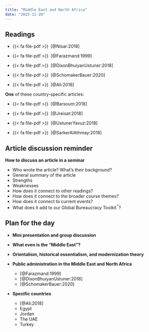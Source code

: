 ```yaml
---
title: "Middle East and North Africa"
date: "2025-11-20"
---
```


## Readings

- {{< fa file-pdf >}}&ensp;[@Nisar:2018]

- {{< fa file-pdf >}}&ensp;[@Farazmand:1999]

- {{< fa file-pdf >}}&ensp;[@DixonBhuiyanUstuner:2018]

- {{< fa file-pdf >}}&ensp;[@SchomakerBauer:2020]

- {{< fa file-pdf >}}&ensp;[@Ali:2018]


**One** of these country-specific articles:

- {{< fa file-pdf >}}&ensp;[@Barsoum:2018]

- {{< fa file-pdf >}}&ensp;[@Jreisat:2018]

- {{< fa file-pdf >}}&ensp;[@UstunerYavuz:2018]

- {{< fa file-pdf >}}&ensp;[@SarkerAlAthmay:2018]


::: {.content-hidden}

## Article discussion reminder

**How to discuss an article in a seminar**

- Who wrote the article? What’s their background?
- General summary of the article
- Strengths
- Weaknesses
- How does it connect to other readings?
- How does it connect to the broader course themes?
- How does it connect to current events?
- What does it add to our Global Bureaucracy Toolkit^™^?


## Plan for the day

- **Mini presentation and group discussion**

- **What even is the "Middle East"?**

- **Orientalism, historical essentialism, and modernization theory**

- **Public administration in the Middle East and North Africa**

  - [@Farazmand:1999]
  - [@DixonBhuiyanUstuner:2018]
  - [@SchomakerBauer:2020]

- **Specific countries**

  - [@Ali:2018]
  - Egypt
  - Jordan
  - The UAE
  - Turkey

:::
